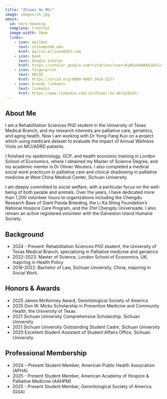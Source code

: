 ```yaml
---
title: "Zhiwei Hu MSc"
image: images/zh.jpg
about:
  id: hero-heading
  template: trestles
  image-width: 16em
  links:
    - icon: mailbox
      text: zhihu@utmb.edu
      href: mailto:arlionn@163.com
    - icon: book
      text: Google Scholar
      href: https://scholar.google.com/citations?user=KyNSuUAAAAAJ&hl=en
    - icon: fingerprint
      text: ORCID
      href: https://orcid.org/0009-0003-3414-3237
    - icon: brands linkedin
      text: linkedin
      href: https://www.linkedin.com/in/zhiwei-hu-467a28255/ 
---
```


::: {#hero-heading}

## About Me

I am a Rehabilitation Sciences PhD student in the University of Texas Medical Branch, and my research interests are palliative care, geriatrics, and aging health. Now I am working with Dr Yong-Fang Kuo on a project which using medicare dataset to evaluate the impact of Annual Wellness Visits on MCI/ADRD patients.

I finished my epidemiology, GCP, and health economic training in London School of Economics, where I obtained my Master of Science Degree, and my academic mentor is Dr Olivier Wouters. I also completed a medical social work practicum in palliative care and clinical shadowing in palliative medicine at West China Medical Center, Sichuan University.

I am deeply committed to social welfare, with a particular focus on the well-being of both people and animals. Over the years, I have dedicated more than 1,200 volunteer hours to organizations including the Chengdu Research Base of Giant Panda Breeding, the Li Ka Shing Foundation’s National Hospice Care Program, and the 31st Chengdu Universiade. I also remain an active registered volunteer with the Galveston Island Humane Society.

## Background

- 2024 - Present: Rehabilitation Sciences PhD student, the University of Texas Medical Branch, specializing in Palliative medicine and geriatrics
- 2022-2023: Master of Science, London School of Economics, UK, majoring in Health Policy
- 2018-2022: Bachelor of Law, Sichuan University, China, majoring in Social Work.

## Honors & Awards
- 2025 James McKenney Award, Gerontological Society of America
- 2025 Don W. Micks Scholarship in Preventive Medicine and Community Health, the University of Texas
- 2021 Sichuan University Comprehensive Scholarship, Sichuan University 
- 2021 Sichuan University Outstanding Student Cadre, Sichuan University 
- 2020 Excellent Student Assistant of Student Affairs Office, Sichuan University

## Professional Membership
- 2024 – Present Student Member, American Public Health Association (APHA)
- 2025 - Present Student Member, American Academy of Hospice & Palliative Medicine (AAHPM) 
- 2025 - Present Student Member, Gerontological Society of America (GSA)

:::
